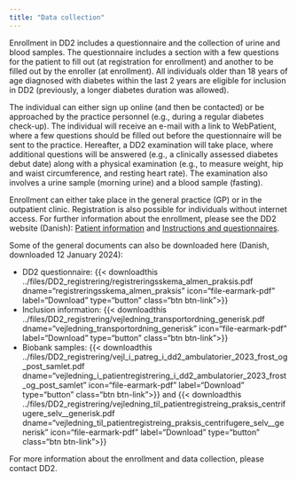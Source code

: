 ```yaml
---
title: "Data collection"
---
```


Enrollment in DD2 includes a questionnaire and the collection of urine and blood samples. The questionnaire includes a section with a few questions for the patient to fill out (at registration for enrollment) and another to be filled out by the enroller (at enrollment). All individuals older than 18 years of age diagnosed with diabetes within the last 2 years are eligible for inclusion in DD2 (previously, a longer diabetes duration was allowed).

The individual can either sign up online (and then be contacted) or be approached by the practice personnel (e.g., during a regular diabetes check-up). The individual will receive an e-mail with a link to WebPatient, where a few questions should be filled out before the questionnaire will be sent to the practice. Hereafter, a DD2 examination will take place, where additional questions will be answered (e.g., a clinically assessed diabetes debut date) along with a physical examination (e.g., to measure weight, hip and waist circumference, and resting heart rate). The examination also involves a urine sample (morning urine) and a blood sample (fasting).

Enrollment can either take place in the general practice (GP) or in the outpatient clinic. Registration is also possible for individuals without internet access. For further information about the enrollment, please see the DD2 website (Danish): [Patient information](https://dd2.dk/praksis-og-amb/patientinformation){target="_blank"} and [Instructions and questionnaires](https://dd2.dk/praksis-og-amb/vejledninger-og-reg-skema){target="_blank"}.

Some of the general documents can also be downloaded here (Danish, downloaded 12 January 2024):

-   DD2 questionnaire: {{< downloadthis ../files/DD2_registrering/registreringsskema_almen_praksis.pdf dname="registreringsskema_almen_praksis" icon="file-earmark-pdf" label="Download" type="button" class="btn btn-link">}}
-   Inclusion information: {{< downloadthis ../files/DD2_registrering/vejledning_transportordning_generisk.pdf dname="vejledning_transportordning_generisk" icon="file-earmark-pdf" label="Download" type="button" class="btn btn-link">}}
-   Biobank samples: {{< downloadthis ../files/DD2_registrering/vejl_i_patreg_i_dd2_ambulatorier_2023_frost_og_post_samlet.pdf dname="vejledning_i_patientregistrering_i_dd2_ambulatorier_2023_frost_og_post_samlet" icon="file-earmark-pdf" label="Download" type="button" class="btn btn-link">}} and {{< downloadthis ../files/DD2_registrering/vejledning_til_patientregistreing_praksis_centrifugere_selv__generisk.pdf dname="vejledning_til_patientregistreing_praksis_centrifugere_selv__generisk" icon="file-earmark-pdf" label="Download" type="button" class="btn btn-link">}}

For more information about the enrollment and data collection, please contact DD2.
